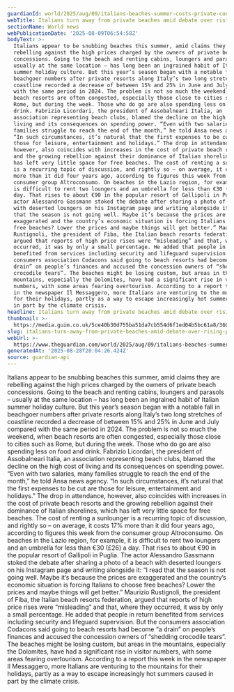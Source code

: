 ```yaml
---
guardianId: world/2025/aug/09/italians-beaches-summer-costs-private-concessions-resorts
webTitle: Italians turn away from private beaches amid debate over rising prices
sectionName: World news
webPublicationDate: '2025-08-09T06:54:58Z'
bodyText: >-
  Italians appear to be snubbing beaches this summer, amid claims they are
  rebelling against the high prices charged by the owners of private beach
  concessions. Going to the beach and renting cabins, loungers and parasols –
  usually at the same location – has long been an ingrained habit of Italian
  summer holiday culture. But this year’s season began with a notable fall in
  beachgoer numbers after private resorts along Italy’s two long stretches of
  coastline recorded a decrease of between 15% and 25% in June and July compared
  with the same period in 2024. The problem is not so much the weekend, when
  beach resorts are often congested, especially those close to cities such as
  Rome, but during the week. Those who do go are also spending less on food and
  drink. Fabrizio Licordari, the president of Assobalneari Italia, an
  association representing beach clubs, blamed the decline on the high cost of
  living and its consequences on spending power. “Even with two salaries, many
  families struggle to reach the end of the month,” he told Ansa news agency.
  “In such circumstances, it’s natural that the first expenses to be cut are
  those for leisure, entertainment and holidays.” The drop in attendance,
  however, also coincides with increases in the cost of private beach resorts
  and the growing rebellion against their dominance of Italian shorelines, which
  has left very little space for free beaches. The cost of renting a sunlounger
  is a recurring topic of discussion, and rightly so – on average, it costs 17%
  more than it did four years ago, according to figures this week from the
  consumer group Altroconsumo. On beaches in the Lazio region, for example, it
  is difficult to rent two loungers and an umbrella for less than €30 (£26) a
  day. That rises to about €90 in the popular resort of Gallipoli in Puglia. The
  actor Alessandro Gassmann stoked the debate after sharing a photo of a beach
  with deserted loungers on his Instagram page and writing alongside it: “I read
  that the season is not going well. Maybe it’s because the prices are
  exaggerated and the country’s economic situation is forcing Italians to choose
  free beaches? Lower the prices and maybe things will get better.” Maurizio
  Rustignoli, the president of Fiba, the Italian beach resorts federation,
  argued that reports of high price rises were “misleading” and that, where they
  occurred, it was by only a small percentage. He added that people in return
  benefited from services including security and lifeguard supervision. But the
  consumers association Codacons said going to beach resorts had become “a
  drain” on people’s finances and accused the concession owners of “shedding
  crocodile tears”. The beaches might be losing custom, but areas in the
  mountains, especially the Dolomites, have had a significant rise in visitor
  numbers, with some areas fearing overtourism. According to a report this week
  in the newspaper Il Messaggero, more Italians are venturing to the mountains
  for their holidays, partly as a way to escape increasingly hot summers caused
  in part by the climate crisis.
headline: Italians turn away from private beaches amid debate over rising prices
thumbnail: >-
  https://media.guim.co.uk/5ce40b30d755ba51da7cb554d6f1ed04b5bc61a8/360_0_3500_2800/500.jpg
slug: italians-turn-away-from-private-beaches-amid-debate-over-rising-prices
webUrl: >-
  https://www.theguardian.com/world/2025/aug/09/italians-beaches-summer-costs-private-concessions-resorts
generatedAt: '2025-08-28T20:04:26.424Z'
source: guardian-api
---
```

Italians appear to be snubbing beaches this summer, amid claims they are rebelling against the high prices charged by the owners of private beach concessions. Going to the beach and renting cabins, loungers and parasols – usually at the same location – has long been an ingrained habit of Italian summer holiday culture. But this year’s season began with a notable fall in beachgoer numbers after private resorts along Italy’s two long stretches of coastline recorded a decrease of between 15% and 25% in June and July compared with the same period in 2024. The problem is not so much the weekend, when beach resorts are often congested, especially those close to cities such as Rome, but during the week. Those who do go are also spending less on food and drink. Fabrizio Licordari, the president of Assobalneari Italia, an association representing beach clubs, blamed the decline on the high cost of living and its consequences on spending power. “Even with two salaries, many families struggle to reach the end of the month,” he told Ansa news agency. “In such circumstances, it’s natural that the first expenses to be cut are those for leisure, entertainment and holidays.” The drop in attendance, however, also coincides with increases in the cost of private beach resorts and the growing rebellion against their dominance of Italian shorelines, which has left very little space for free beaches. The cost of renting a sunlounger is a recurring topic of discussion, and rightly so – on average, it costs 17% more than it did four years ago, according to figures this week from the consumer group Altroconsumo. On beaches in the Lazio region, for example, it is difficult to rent two loungers and an umbrella for less than €30 (£26) a day. That rises to about €90 in the popular resort of Gallipoli in Puglia. The actor Alessandro Gassmann stoked the debate after sharing a photo of a beach with deserted loungers on his Instagram page and writing alongside it: “I read that the season is not going well. Maybe it’s because the prices are exaggerated and the country’s economic situation is forcing Italians to choose free beaches? Lower the prices and maybe things will get better.” Maurizio Rustignoli, the president of Fiba, the Italian beach resorts federation, argued that reports of high price rises were “misleading” and that, where they occurred, it was by only a small percentage. He added that people in return benefited from services including security and lifeguard supervision. But the consumers association Codacons said going to beach resorts had become “a drain” on people’s finances and accused the concession owners of “shedding crocodile tears”. The beaches might be losing custom, but areas in the mountains, especially the Dolomites, have had a significant rise in visitor numbers, with some areas fearing overtourism. According to a report this week in the newspaper Il Messaggero, more Italians are venturing to the mountains for their holidays, partly as a way to escape increasingly hot summers caused in part by the climate crisis.
